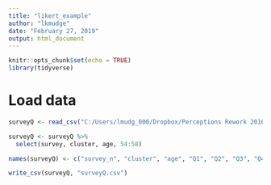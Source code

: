 ```yaml
---
title: "likert_example"
author: "lkmudge"
date: "February 27, 2019"
output: html_document
---
```


```r
knitr::opts_chunk$set(echo = TRUE)
library(tidyverse)
```

# Load data

```r
surveyQ <- read_csv("C:/Users/lmudg_000/Dropbox/Perceptions Rework 2016-2017/crm.csv")

surveyQ <- surveyQ %>%
  select(survey, cluster, age, 54:58)

names(surveyQ) <- c("survey_n", "cluster", "age", "Q1", "Q2", "Q3", "Q4", "Q5")

write_csv(surveyQ, "surveyQ.csv")

```

